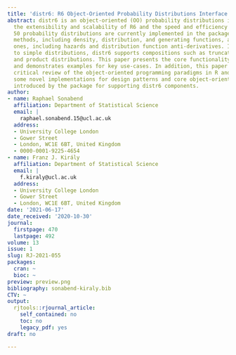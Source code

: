 ```yaml
---
title: 'distr6: R6 Object-Oriented Probability Distributions Interface in R'
abstract: distr6 is an object-oriented (OO) probability distributions interface leveraging
  the extensibility and scalability of R6 and the speed and efficiency of Rcpp. Over
  50 probability distributions are currently implemented in the package with 'core'
  methods, including density, distribution, and generating functions, and more 'exotic'
  ones, including hazards and distribution function anti-derivatives. In addition
  to simple distributions, distr6 supports compositions such as truncation, mixtures,
  and product distributions. This paper presents the core functionality of the package
  and demonstrates examples for key use-cases. In addition, this paper provides a
  critical review of the object-oriented programming paradigms in R and describes
  some novel implementations for design patterns and core object-oriented features
  introduced by the package for supporting distr6 components.
author:
- name: Raphael Sonabend
  affiliation: Department of Statistical Science
  email: |
    raphael.sonabend.15@ucl.ac.uk
  address:
  - University College London
  - Gower Street
  - London, WC1E 6BT, United Kingdom
  - 0000-0001-9225-4654
- name: Franz J. Király
  affiliation: Department of Statistical Science
  email: |
    f.kiraly@ucl.ac.uk
  address:
  - University College London
  - Gower Street
  - London, WC1E 6BT, United Kingdom
date: '2021-06-17'
date_received: '2020-10-30'
journal:
  firstpage: 470
  lastpage: 492
volume: 13
issue: 1
slug: RJ-2021-055
packages:
  cran: ~
  bioc: ~
preview: preview.png
bibliography: sonabend-kiraly.bib
CTV: ~
output:
  rjtools::rjournal_article:
    self_contained: no
    toc: no
    legacy_pdf: yes
draft: no

---
```

